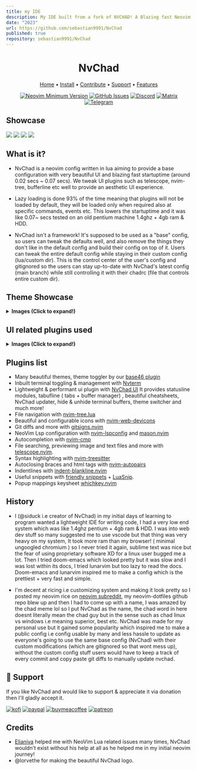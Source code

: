 ```yaml
---
title: my IDE
description: My IDE built from a fork of NVCHAD! A Blazing fast Neovim config providing solid defaults and a beautiful UI, enhancing your neovim experience.
date: "2023"
url: https://github.com/sebastian9991/NvChad
published: true
repository: sebastian9991/NvChad
---
```


<h1 align="center">NvChad</h1>

<div align="center">
	<a href="https://nvchad.com/">Home</a>
  <span> • </span>
    	<a href="https://nvchad.com/docs/quickstart/install">Install</a>
  <span> • </span>
       	<a href="https://nvchad.com/docs/contribute">Contribute</a>
  <span> • </span>
	<a href="https://github.com/NvChad/NvChad#gift_heart-support">Support</a>
  <span> • </span>
        <a href="https://nvchad.com/docs/features">Features</a>
  <p></p>
</div> 

<div align="center">
 
[![Neovim Minimum Version](https://img.shields.io/badge/Neovim-0.9.0-blueviolet.svg?style=flat-square&logo=Neovim&color=90E59A&logoColor=white)](https://github.com/neovim/neovim)
[![GitHub Issues](https://img.shields.io/github/issues/NvChad/NvChad.svg?style=flat-square&label=Issues&color=d77982)](https://github.com/NvChad/NvChad/issues)
[![Discord](https://img.shields.io/discord/869557815780470834?color=738adb&label=Discord&logo=discord&logoColor=white&style=flat-square)](https://discord.gg/gADmkJb9Fb)
[![Matrix](https://img.shields.io/badge/Matrix-40aa8b.svg?style=flat-square&logo=Matrix&logoColor=white)](https://matrix.to/#/#nvchad:matrix.org)
[![Telegram](https://img.shields.io/badge/Telegram-blue.svg?style=flat-square&logo=Telegram&logoColor=white)](https://t.me/DE_WM)

  </div>

## Showcase

<img src="https://nvchad.com/features/nvdash.webp">
<img src="https://nvchad.com/banner.webp">

<img src="https://nvchad.com/screenshots/onedark.webp">
<img src="https://nvchad.com/screenshots/rxyhn1.webp">

## What is it?

- NvChad is a neovim config written in lua aiming to provide a base configuration with very beautiful UI and blazing fast startuptime (around 0.02 secs ~ 0.07 secs). We tweak UI plugins such as telescope, nvim-tree, bufferline etc well to provide an aesthetic UI experience. 

- Lazy loading is done 93% of the time meaning that plugins will not be loaded by default, they will be loaded only when required also at specific commands, events etc. This lowers the startuptime and it was like 0.07~ secs tested on an old pentium machine 1.4ghz + 4gb ram & HDD.

- NvChad isn't a framework! It's supposed to be used as a "base" config, so users can tweak the defaults well, and also remove the things they don't like in the default config and build their config on top of it. Users can tweak the entire default config while staying in their custom config (lua/custom dir). This is the control center of the user's config and gitignored so the users can stay up-to-date with NvChad's latest config (main branch) while still controlling it with their chadrc (file that controls entire custom dir).

## Theme Showcase

<details><summary> <b>Images (Click to expand!)</b></summary>

![4 themes](https://nvchad.com/screenshots/four_Themes.webp)
![radium 1](https://nvchad.com/screenshots/radium1.webp)
![radium 2](https://nvchad.com/screenshots/radium2.webp)
![radium 3](https://nvchad.com/screenshots/radium3.webp)


(Note: these are just 4-5 themes, NvChad has around 56 themes)
</details>

## UI related plugins used

<details><summary> <b>Images (Click to expand!)</b></summary>

<h3> Nvim-tree.lua </h3>

Fast file tree:

<kbd><img src="https://nvchad.com/features/nvimtree.webp"></kbd>

<h3> Telescope-nvim </h3>

A fuzzy file finder, picker, sorter, previewer and much more:

<kbd><img src="https://nvchad.com/features/telescope.webp"></kbd>

<h3> Our own statusline written from scratch  </h3>

[NvChad UI](https://github.com/NvChad/ui)

<kbd><img src="https://nvchad.com/features/statuslines.webp"></kbd>

<h3> Tabufline (our own pertab bufferline) </h3>

<kbd><img src="https://nvchad.com/features/tabufline.webp"></kbd>
- Here's a [video](https://www.youtube.com/watch?v=V_9iJ96U_k8&ab_channel=siduck) that showcases it.

<h3> NvCheatsheet ( our UI Plugin ) </h3>
<kbd> <img src="https://nvchad.com/features/nvcheatsheet.webp"/></kbd>

</details>

## Plugins list

- Many beautiful themes, theme toggler by our [base46 plugin](https://github.com/NvChad/base46)
- Inbuilt terminal toggling & management with [Nvterm](https://github.com/NvChad/nvterm)
- Lightweight & performant ui plugin with [NvChad UI](https://github.com/NvChad/ui) It provides statusline modules, tabufline ( tabs + buffer manager) , beautiful cheatsheets, NvChad updater, hide & unhide terminal buffers, theme switcher and much more!
- File navigation with [nvim-tree.lua](https://github.com/kyazdani42/nvim-tree.lua)
- Beautiful and configurable icons with [nvim-web-devicons](https://github.com/kyazdani42/nvim-web-devicons)
- Git diffs and more with [gitsigns.nvim](https://github.com/lewis6991/gitsigns.nvim) 
- NeoVim Lsp configuration with [nvim-lspconfig](https://github.com/neovim/nvim-lspconfig) and [mason.nvim](https://github.com/williamboman/mason.nvim)
- Autocompletion with [nvim-cmp](https://github.com/hrsh7th/nvim-cmp)
- File searching, previewing image and text files and more with [telescope.nvim](https://github.com/nvim-telescope/telescope.nvim).
- Syntax highlighting with [nvim-treesitter](https://github.com/nvim-treesitter/nvim-treesitter)
- Autoclosing braces and html tags with [nvim-autopairs](https://github.com/windwp/nvim-autopairs)
- Indentlines with [indent-blankline.nvim](https://github.com/lukas-reineke/indent-blankline.nvim)
- Useful snippets with [friendly snippets](https://github.com/rafamadriz/friendly-snippets) + [LuaSnip](https://github.com/L3MON4D3/LuaSnip).
- Popup mappings keysheet [whichkey.nvim](https://github.com/folke/which-key.nvim)

## History

- I (@siduck i.e creator of NvChad) in my initial days of learning to program wanted a lightweight IDE for writing code, I had a very low end system which was like 1.4ghz pentium + 4gb ram & HDD. I was into web dev stuff so many suggested me to use vscode but that thing was very heavy on my system, It took more ram than my browser! ( minimal ungoogled chromium ) so I never tried it again, sublime text was nice but the fear of using proprietary software XD for a linux user bugged me a lot. Then I tried doom-emacs which looked pretty but it was slow and I was lost within its docs, I tried lunarvim but too lazy to read the docs. Doom-emacs and lunarvim inspired me to make a config which is the prettiest + very fast and simple.

- I'm decent at ricing i.e customizing system and making it look pretty so I posted my neovim rice on [neovim subreddit](https://www.reddit.com/r/neovim/comments/m3xl4f/neovim_rice/), my neovim-dotfiles github repo blew up and then I had to come up with a name, I was amazed by the chad meme lol so I put NvChad as the name, the chad word in here doesnt literally mean the chad guy but in the sense such as chad linux vs windows i.e meaning superior, best etc. NvChad was made for my personal use but it gained some popularity which inspired me to make a public config i.e config usable by many and less hassle to update as everyone's going to use the same base config (NvChad) with their custom modifications (which are gitignored so that wont mess up), without the custom config stuff users would have to keep a track of every commit and copy paste git diffs to manually update nvchad.
 
## :gift_heart: Support

If you like NvChad and would like to support & appreciate it via donation then I'll gladly accept it. 

[![kofi](https://img.shields.io/badge/Ko--fi-F16061?style=for-the-badge&logo=ko-fi&logoColor=white)](https://ko-fi.com/siduck)
[![paypal](https://img.shields.io/badge/PayPal-00457C?style=for-the-badge&logo=paypal&logoColor=white)](https://paypal.me/siduck13)
[![buymeacoffee](https://img.shields.io/badge/Buy_Me_A_Coffee-FFDD00?style=for-the-badge&logo=buy-me-a-coffee&logoColor=black)](https://www.buymeacoffee.com/siduck)
[![patreon](https://img.shields.io/badge/Patreon-F96854?style=for-the-badge&logo=patreon&logoColor=white)](https://www.patreon.com/siduck)

## Credits

- [Elianiva](https://github.com/elianiva) helped me with NeoVim Lua related issues many times, NvChad wouldn't exist without his help at all as he helped me in my initial neovim journey!
- @lorvethe for making the beautiful NvChad logo.
